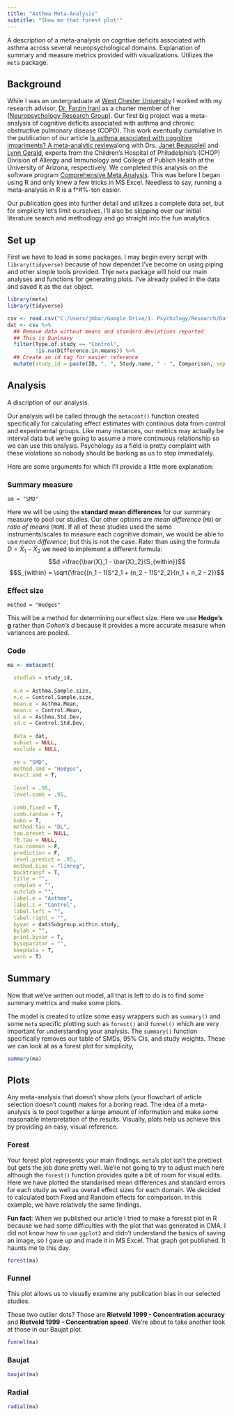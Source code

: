 ```yaml
---
title: "Asthma Meta-Analysis"
subtitle: "Show me that forest plot!"
---
```


A description of a meta-analysis on cogntive deficits associated with asthma across several neuropsychological domains.  Explanation of summary and measure metrics provided with visualizations.  Utilizes the `meta` package.

## Background

While I was an undergraduate at [West Chester University](http://www.wcupa.edu) I worked with my research advisor, [Dr. Farzin Irani](https://www.wcupa.edu/sciences-mathematics/psychology/fIrani.aspx) as a charter member of her ([Neuropsychology Research Group](http://shima60.wixsite.com/nrg-irani])).  Our first big project was a meta-analysis of cognitive deficits associated with asthma and chronic obstructive pulmonary disease (COPD).  This work eventually cumulative in the publication of our article [Is asthma associated with cognitive impariments?  A meta-analytic review](https://doi.org/10.1080/13803395.2017.1288802])along with Drs. [Janet Beausoleil](https://www.research.chop.edu/people/janet-l-beausoleil) and [Lynn Gerald](http://uacc.arizona.edu/profile/lynn-gerald), experts from the Children's Hospital of Philadelphia's (CHOP) Division of Allergy and Immunology and College of Publich Health at the University of Arizona, respectively.  We completed this analysis on the software program [Comprehensive Meta Analysis](https://www.meta-analysis.com/).  This was before I began using R and only knew a few tricks in MS Excel.  Needless to say, running a meta-analysis in R is a f^#%-ton easier.

Our publication goes into further detail and utilizes a complete data set, but for simplicity let's limit ourselves.  I'll also be skipping over our initial literature search and methodlogy and go straight into the fun analytics.
 
## Set up

First we have to load in some packages.  I may begin every script with `library(tidyverse)` because of how dependet I've become on using piping and other simple tools provided.  Thje `meta` package will hold our main analyses and functions for generating plots.  I've already pulled in the data and saved it as the `dat` object.

```r
library(meta)
library(tidyverse)
```

```r
csv <- read.csv("C:/Users/jmbar/Google Drive/1. Psychology/Research/Data/Asthma Meta Analysis New combined analysis All data.csv")
dat <- csv %>%
  ## Remove data without means and standard deviations reported
  ## This is Dunleavy
  filter(Type.of.study == "Control",
         !is.na(Difference.in.means)) %>%
  ## Create an id tag for easier reference
  mutate(study_id = paste(ID, ". ", Study.name, " - ", Comparison, sep = ""))
```

## Analysis

A discription of our analysis.

Our analysis will be called through the `metacont()` function created specifically for calculating effect estimates with continous data from control and experimental groups.  Like many instances, our metrics may actually be interval data but we're going to assume a more continuous relationship so we can use this anslysis.  Psychology as a field is pretty complaint with these violations so nobody should be barking as us to stop immediately.

Here are some arguments for which I'll provide a little more explanation:

### Summary measure

`sm = "SMD"`

Here we will be using the **standard mean differences** for our summary measure to pool our studies.  Our other options are _mean difference_ (`MD`) or _ratio of means_ (`ROM`).  If all of these studies used the same instruments/scales to measure each cognitive domain, we would be able to use _mean difference_; but this is not the case.  Rater than using the formula $D = \bar{X}_1 - \bar{X}_2$ we need to implement a different formula:
$$d =\frac{\bar{X}_1 - \bar{X}_2}{S_{within}}$$
$$S_{within} = \sqrt{\frac{(n_1 - 1)S^2_1 + (n_2 - 1)S^2_2}{n_1 + n_2 - 2}}$$

### Effect size

`method = "Hedges"`

This will be a method for determining our effect size.  Here we use **Hedge's g** rather than _Cohen's d_ because it provides a more accurate measure when variances are pooled.

### Code

```r
ma <- metacont(

  studlab = study_id,
  
  n.e = Asthma.Sample.size,
  n.c = Control.Sample.size,
  mean.e = Asthma.Mean,
  mean.c = Control.Mean,
  sd.e = Asthma.Std.Dev,
  sd.c = Control.Std.Dev,
  
  data = dat,
  subset = NULL,
  exclude = NULL,
  
  sm = "SMD",
  method.smd = "Hedges",
  exact.smd = T,
  
  level = .95,
  level.comb = .95,
  
  comb.fixed = T,
  comb.random = T,
  hakn = T,
  method.tau = "DL",
  tau.preset = NULL,
  TE.tau = NULL,
  tau.common = F,
  prediction = F,
  level.predict = .95,
  method.bias = "linreg",
  backtransf = T,
  title = "",
  complab = "",
  outclab = "",
  label.e = "Asthma",
  label.c = "Control",
  label.left = "",
  label.right = "",
  byvar = dat$Subgroup.within.study,
  bylab = "",
  print.byvar = T,
  byseparator = "",
  keepdata = T,
  warn = T)
```


## Summary 

Now that we've written out model, all that is left to do is to find some summary metrics and make some plots.

The model is created to utlize some easy wrappers such as `summary()` and some `meta` specific plotting such as `forest()` and `funnel()` which are very important for understanding your analysis.  The `summary()` function specifically removes our table of SMDs, 95% CIs, and study weights.  These we can look at as a forest plot for simplicity,

``` r
summary(ma)
```

## Plots

Any meta-analysis that doesn't show plots (your flowchart of article selection doesn't count) makes for a boring read.  The idea of a meta-analysis is to pool together a large amount of information and make some reasonable interpretation of the results.  Visually, plots help us achieve this by providing an easy, visual reference.

### Forest

Your forest plot represents your main findings.  `meta`'s plot isn't the prettiest but gets the job done pretty well.  We're not going to try to adjust much here although the `forest()` function provides quite a bit of room for visual edits. Here we have plotted the standarised mean differences and standard errors for each study as well as overall effect sizes for each domain.  We decided to calculated both Fixed and Random effects for comparison.  In this example, we have relatively the same findings.  

**Fun fact**:  When we published our article I tried to make a foresst plot in R because we had some difficulties with the plot that was generated in CMA.  I did not know how to use `ggplot2` and didn't understand the basics of saving an image, so I gave up and made it in MS Excel.  That graph got published.  It haunts me to this day.

```r
forest(ma)
```

### Funnel

This plot allows us to visually examine any publication bias in our selected studies.

Those two outlier dots?  Those are **Rietveld 1999 - Concentration accuracy** and **Rietveld 1999 - Concentration speed**.  We're about to take another look at those in our Baujat plot.

```r
funnel(ma)
```

### Baujat

```r
baujat(ma)
```

### Radial

```r
radial(ma)
```
